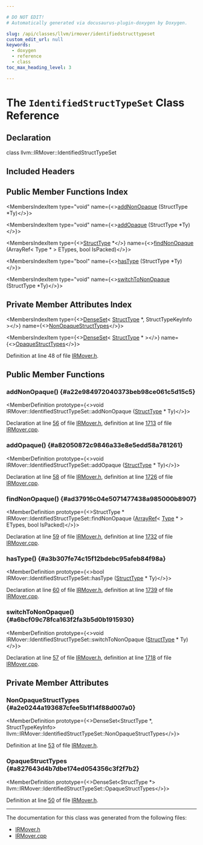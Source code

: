 ```yaml
---

# DO NOT EDIT!
# Automatically generated via docusaurus-plugin-doxygen by Doxygen.

slug: /api/classes/llvm/irmover/identifiedstructtypeset
custom_edit_url: null
keywords:
  - doxygen
  - reference
  - class
toc_max_heading_level: 3

---
```





# The `IdentifiedStructTypeSet` Class Reference

<DoxygenPage pluginConfig={pluginConfig}>



## Declaration

<CodeBlock>class llvm::IRMover::IdentifiedStructTypeSet</CodeBlock>

## Included Headers

<IncludesList>
<IncludesListItem
  filePath="llvm/Linker/IRMover.h"
  permalink="/docs/api/files/include/include/llvm/include/llvm/linker/irmover-h"
  isLocal="true" />
</IncludesList>

## Public Member Functions Index

<MembersIndex>

<MembersIndexItem
  type="void"
  name={<><a href="#a22e984972040373beb98ce061c5d15c5">addNonOpaque</a> (StructType &#42;Ty)</>}>
</MembersIndexItem>

<MembersIndexItem
  type="void"
  name={<><a href="#a82050872c9846a33e8e5edd58a781261">addOpaque</a> (StructType &#42;Ty)</>}>
</MembersIndexItem>

<MembersIndexItem
  type={<><a href="/docs/api/classes/llvm/structtype">StructType</a> &#42;</>}
  name={<><a href="#ad37916c04e5071477438a985000b8907">findNonOpaque</a> (ArrayRef&lt; Type &#42; &gt; ETypes, bool IsPacked)</>}>
</MembersIndexItem>

<MembersIndexItem
  type="bool"
  name={<><a href="#a3b307fe74c15f12bdebc95afeb84f98a">hasType</a> (StructType &#42;Ty)</>}>
</MembersIndexItem>

<MembersIndexItem
  type="void"
  name={<><a href="#a6bcf09c78fca163f2fa3b5d0b1915930">switchToNonOpaque</a> (StructType &#42;Ty)</>}>
</MembersIndexItem>

</MembersIndex>

## Private Member Attributes Index

<MembersIndex>

<MembersIndexItem
  type={<><a href="/docs/api/classes/llvm/denseset">DenseSet</a>&lt; <a href="/docs/api/classes/llvm/structtype">StructType</a> &#42;, StructTypeKeyInfo &gt;</>}
  name={<><a href="#a2e0244a193687cfee5b1f14f88d007a0">NonOpaqueStructTypes</a></>}>
</MembersIndexItem>

<MembersIndexItem
  type={<><a href="/docs/api/classes/llvm/denseset">DenseSet</a>&lt; <a href="/docs/api/classes/llvm/structtype">StructType</a> &#42; &gt;</>}
  name={<><a href="#a827643d4b7dbe174ed054356c3f2f7b2">OpaqueStructTypes</a></>}>
</MembersIndexItem>

</MembersIndex>


Definition at line 48 of file <a href="/docs/api/files/include/include/llvm/include/llvm/linker/irmover-h">IRMover.h</a>.

<SectionDefinition>

## Public Member Functions

### addNonOpaque() {#a22e984972040373beb98ce061c5d15c5}

<MemberDefinition
  prototype={<>void IRMover::IdentifiedStructTypeSet::addNonOpaque (<a href="/docs/api/classes/llvm/structtype">StructType</a> &#42; Ty)</>}>

Declaration at line <a href="/docs/api/files/include/include/llvm/include/llvm/linker/irmover-h/#l00056">56</a> of file <a href="/docs/api/files/include/include/llvm/include/llvm/linker/irmover-h">IRMover.h</a>, definition at line <a href="/docs/api/files/lib/lib/linker/irmover-cpp/#l01713">1713</a> of file <a href="/docs/api/files/lib/lib/linker/irmover-cpp">IRMover.cpp</a>.
</MemberDefinition>

### addOpaque() {#a82050872c9846a33e8e5edd58a781261}

<MemberDefinition
  prototype={<>void IRMover::IdentifiedStructTypeSet::addOpaque (<a href="/docs/api/classes/llvm/structtype">StructType</a> &#42; Ty)</>}>

Declaration at line <a href="/docs/api/files/include/include/llvm/include/llvm/linker/irmover-h/#l00058">58</a> of file <a href="/docs/api/files/include/include/llvm/include/llvm/linker/irmover-h">IRMover.h</a>, definition at line <a href="/docs/api/files/lib/lib/linker/irmover-cpp/#l01726">1726</a> of file <a href="/docs/api/files/lib/lib/linker/irmover-cpp">IRMover.cpp</a>.
</MemberDefinition>

### findNonOpaque() {#ad37916c04e5071477438a985000b8907}

<MemberDefinition
  prototype={<>StructType &#42; IRMover::IdentifiedStructTypeSet::findNonOpaque (<a href="/docs/api/classes/llvm/arrayref">ArrayRef</a>&lt; <a href="/docs/api/classes/llvm/type">Type</a> &#42; &gt; ETypes, bool IsPacked)</>}>

Declaration at line <a href="/docs/api/files/include/include/llvm/include/llvm/linker/irmover-h/#l00059">59</a> of file <a href="/docs/api/files/include/include/llvm/include/llvm/linker/irmover-h">IRMover.h</a>, definition at line <a href="/docs/api/files/lib/lib/linker/irmover-cpp/#l01732">1732</a> of file <a href="/docs/api/files/lib/lib/linker/irmover-cpp">IRMover.cpp</a>.
</MemberDefinition>

### hasType() {#a3b307fe74c15f12bdebc95afeb84f98a}

<MemberDefinition
  prototype={<>bool IRMover::IdentifiedStructTypeSet::hasType (<a href="/docs/api/classes/llvm/structtype">StructType</a> &#42; Ty)</>}>

Declaration at line <a href="/docs/api/files/include/include/llvm/include/llvm/linker/irmover-h/#l00060">60</a> of file <a href="/docs/api/files/include/include/llvm/include/llvm/linker/irmover-h">IRMover.h</a>, definition at line <a href="/docs/api/files/lib/lib/linker/irmover-cpp/#l01739">1739</a> of file <a href="/docs/api/files/lib/lib/linker/irmover-cpp">IRMover.cpp</a>.
</MemberDefinition>

### switchToNonOpaque() {#a6bcf09c78fca163f2fa3b5d0b1915930}

<MemberDefinition
  prototype={<>void IRMover::IdentifiedStructTypeSet::switchToNonOpaque (<a href="/docs/api/classes/llvm/structtype">StructType</a> &#42; Ty)</>}>

Declaration at line <a href="/docs/api/files/include/include/llvm/include/llvm/linker/irmover-h/#l00057">57</a> of file <a href="/docs/api/files/include/include/llvm/include/llvm/linker/irmover-h">IRMover.h</a>, definition at line <a href="/docs/api/files/lib/lib/linker/irmover-cpp/#l01718">1718</a> of file <a href="/docs/api/files/lib/lib/linker/irmover-cpp">IRMover.cpp</a>.
</MemberDefinition>

</SectionDefinition>

<SectionDefinition>

## Private Member Attributes

### NonOpaqueStructTypes {#a2e0244a193687cfee5b1f14f88d007a0}

<MemberDefinition
  prototype={<>DenseSet&lt;StructType &#42;, StructTypeKeyInfo&gt; llvm::IRMover::IdentifiedStructTypeSet::NonOpaqueStructTypes</>}>

Definition at line <a href="/docs/api/files/include/include/llvm/include/llvm/linker/irmover-h/#l00053">53</a> of file <a href="/docs/api/files/include/include/llvm/include/llvm/linker/irmover-h">IRMover.h</a>.
</MemberDefinition>

### OpaqueStructTypes {#a827643d4b7dbe174ed054356c3f2f7b2}

<MemberDefinition
  prototype={<>DenseSet&lt;StructType &#42;&gt; llvm::IRMover::IdentifiedStructTypeSet::OpaqueStructTypes</>}>

Definition at line <a href="/docs/api/files/include/include/llvm/include/llvm/linker/irmover-h/#l00050">50</a> of file <a href="/docs/api/files/include/include/llvm/include/llvm/linker/irmover-h">IRMover.h</a>.
</MemberDefinition>

</SectionDefinition>

<hr/>

The documentation for this class was generated from the following files:

<ul>
<li><a href="/docs/api/files/include/include/llvm/include/llvm/linker/irmover-h">IRMover.h</a></li>
<li><a href="/docs/api/files/lib/lib/linker/irmover-cpp">IRMover.cpp</a></li>
</ul>

</DoxygenPage>
